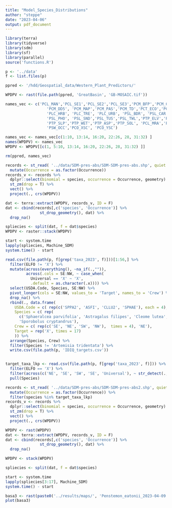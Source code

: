 ```yaml
---
title: "Model_Species_Distributions"
author: "steppe"
date: "2023-04-06"
output: pdf_document
---
```


```r
library(terra)
library(tidyverse)
library(sdm)
library(sf)
library(parallel)
source('functions.R')
```

```r
p <- '../data'
f <- list.files(p)
```


```r

ppred <- '/hdd/Geospatial_data/Western_Plant_Predictors/'

WPDPV <- rast(file.path(ppred, 'GreatBasin', 'GB-MOSAIC.tif'))

names_vec <- c('PCL_MAN','PCL_SE1','PCL_SE2','PCL_SE3','PCM_BFP','PCM_CMD',
                  'PCM_DD5', 'PCM_MAP','PCM_PAS','PCM_TD','PCT_ECO','PCT_EFW',
                  'PLC_HRB', 'PLC_TRE', 'PLC_URB', 'PSL_BDR', 'PSL_CAR', 
                  'PSL_PHO', 'PSL_SND','PSL_TUS','PSL_TWL','PTP_ELV','PTP_RLV',
                  'PTP_SLP','PTP_WET','PTP_ASP','PTP_SOL', 'PCL_MRA','PSW_DIS',
                  'PSW_OCC','PCO_XSC', 'PCO_YSC')

names_vec <- names_vec[c(1:10, 13:14, 16:20, 22:26, 28, 31:32) ]
names(WPDPV) <- names_vec
WPDPV <- WPDPV[[c(1, 5:10, 13:14, 16:20, 22:26, 28, 31:32) ]]

rm(ppred, names_vec)
```


```r
records <- st_read( '../data/SDM-pres-abs/SDM-SDM-pres-abs.shp', quiet = T) %>% 
  mutate(Occurrence = as.factor(Occurrence))
records_v <- records %>% 
  dplyr::select(binomial = species, occurrence = Occurrence, geometry) %>% 
  st_zm(drop = T) %>% 
  vect() %>% 
  project(., crs(WPDPV))

```


```r

dat <- terra::extract(WPDPV, records_v, ID = F)
dat <- cbind(records[,c('species', 'Occurrence')] %>% 
               st_drop_geometry(), dat) %>% 
  drop_na()

spliecies <- split(dat, f = dat$species)
WPDPV <- raster::stack(WPDPV)

start <- system.time
lapply(spliecies, Machine_SDM)
system.time() - start
```

```r

read.csv(file.path(p, f[grep('taxa_2023', f)]))[1:56,] %>% 
  filter(ELFO != 'X') %>% 
  mutate(across(everything(), ~na_if(.,"")),
         across(.cols = SE:NW, ~ case_when(
           Universal == 'X' ~ 'X', 
           .default = as.character(.x)))) %>% 
  select(USDA.Code, Species, SE:NW) %>% 
  pivot_longer(cols = SE:NW, values_to = 'Target', names_to = 'Crew') %>% 
  drop_na() %>% 
  rbind(., data.frame(
    USDA.Code = c( rep(c('SPPA2', 'ASFI', 'CLLU2', 'SPHAE'), each = 4), 'SPCR'), 
    Species = c( rep(
      c('Sphaeralcea parvifolia', 'Astragalus filipes', 'Cleome lutea', 'Sphaeralcea'), each = 4),
      'Sporobolus cryptandrus'),
    Crew = c( rep(c('SE', 'NE', 'SW', 'NW'),  times = 4), 'NE'),
    Target = rep('X', times = 17)
    )) %>% 
  arrange(Species, Crew) %>% 
  filter(Species != 'Artemisia tridentata') %>% 
  write.csv(file.path(p, 'IDIQ_targets.csv'))


target_taxa_lkp <- read.csv(file.path(p, f[grep('taxa_2023', f)])) %>% 
  filter(ELFO == 'X') %>% 
  filter(across(c('NE', 'SE', 'SW', 'SE', 'Universal'), ~ str_detect(., 'X', negate = T))) %>% 
  pull(Species) 

records <- st_read( '../data/SDM-pres-abs/SDM-SDM-pres-abs2.shp', quiet = T) %>% 
  mutate(Occurrence = as.factor(Occurrence)) %>% 
  filter(species %in% target_taxa_lkp)
records_v <- records %>% 
  dplyr::select(binomial = species, occurrence = Occurrence, geometry) %>% 
  st_zm(drop = T) %>% 
  vect() %>% 
  project(., crs(WPDPV))

WPDPV <- rast(WPDPV)
dat <- terra::extract(WPDPV, records_v, ID = F)
dat <- cbind(records[,c('species', 'Occurrence')] %>% 
               st_drop_geometry(), dat) %>% 
  drop_na()

WPDPV <- stack(WPDPV)

spliecies <- split(dat, f = dat$species)

start <- system.time
lapply(spliecies[3:17], Machine_SDM)
system.time() - start
```


```r
basa3 <- rast(paste0('../results/maps/', 'Penstemon_eatonii_2023-04-09.tif'))
plot(basa3)
```


